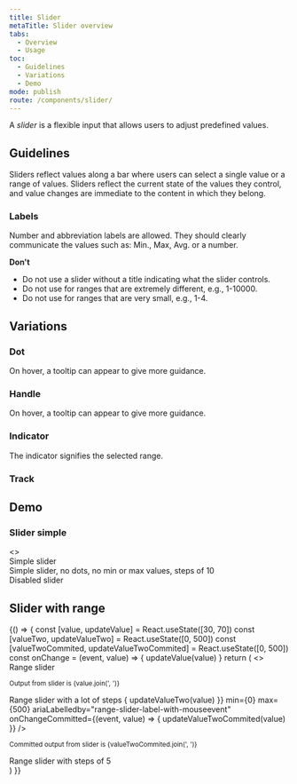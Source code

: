 ```yaml
---
title: Slider
metaTitle: Slider overview
tabs:
  - Overview
  - Usage
toc:
  - Guidelines
  - Variations
  - Demo
mode: publish
route: /components/slider/
---
```



A _slider_ is a flexible input that allows users to adjust predefined values.

<!--One to two sentences as an introduction to the component-->

## Guidelines

<!--List how to use it, sizes, widths, grid interactions, color allowances -->

Sliders reflect values along a bar where users can select a single value or a range of values. Sliders reflect the current state of the values they control, and value changes are immediate to the content in which they belong.

### Labels

Number and abbreviation labels are allowed. They should clearly communicate the values such as: Min., Max, Avg. or a number.

**Don't**

<!--Bullet point list if needed -->

- Do not use a slider without a title indicating what the slider controls.
- Do not use for ranges that are extremely different, e.g., 1-10000.
- Do not use for ranges that are very small, e.g., 1-4.

## Variations

<!--One ### heading per frame in Figma, explaining each component in that frame. One 'content' section per variation if needed -->

### Dot

On hover, a tooltip can appear to give more guidance.

<FigmaImage
  url="https://www.figma.com/file/0bGXR2sCwMVSDNyyzu5BXrO5/Desktop-UI?node-id=2544%3A419"
  alt="Figma design of slider dot"
/>

### Handle

On hover, a tooltip can appear to give more guidance.

<FigmaImage
  url="https://www.figma.com/file/0bGXR2sCwMVSDNyyzu5BXrO5/Desktop-UI?node-id=2544%3A418"
  alt="Figma design of slider handle"
/>

### Indicator

The indicator signifies the selected range.

<FigmaImage
  url="https://www.figma.com/file/0bGXR2sCwMVSDNyyzu5BXrO5/Desktop-UI?node-id=2544%3A417"
  alt="Figma design of slider indicator"
/>

### Track

<FigmaImage
  url="https://www.figma.com/file/0bGXR2sCwMVSDNyyzu5BXrO5/Desktop-UI?node-id=2544%3A416"
  alt="Figma design of slider track"
/>

## Demo

### Slider simple

<Playground>
  <>
    <div>
      <span id="simple-slider">Simple slider</span>
      <Slider value={4} min={0} max={10} ariaLabelledby="simple-slider" />
    </div>
    <div style={{ marginTop: '2rem' }}>
      <span id="even-simpler-slider">
        Simple slider, no dots, no min or max values, steps of 10
      </span>
      <Slider
        ariaLabelledby="even-simpler-slider"
        value={50}
        min={0}
        max={100}
        step={10}
        minMaxDots={false}
        minMaxValues={false}
      />
    </div>
    <div style={{ marginTop: '2rem' }}>
      <label id="disabled-slider">Disabled slider</label>
      <Slider value={50} disabled={true} ariaLabelledby="disabled-slider" />
    </div>
  </>
</Playground>

## Slider with range

<Playground>
  {() => {
    const [value, updateValue] = React.useState([30, 70])
    const [valueTwo, updateValueTwo] = React.useState([0, 500])
    const [valueTwoCommited, updateValueTwoCommited] = React.useState([0, 500])
    const onChange = (event, value) => {
      updateValue(value)
    }
    return (
      <>
        <div>
          <span id="range-slider-label">Range slider</span>
          <Slider
            value={value}
            onChange={onChange}
            ariaLabelledby="range-slider-label"
          />
          <p style={{ marginTop: '1.5rem' }}>
            <small>Output from slider is {value.join(', ')}</small>
          </p>
        </div>
        <div style={{ marginTop: '2rem' }}>
          <span id="range-slider-label-with-mouseevent">
            Range slider with a lot of steps
          </span>
          <Slider
            value={valueTwo}
            onChange={(event, value) => {
              updateValueTwo(value)
            }}
            min={0}
            max={500}
            ariaLabelledby="range-slider-label-with-mouseevent"
            onChangeCommitted={(event, value) => {
              updateValueTwoCommited(value)
            }}
          />
          <p style={{ marginTop: '1.5rem' }}>
            <small>
              Committed output from slider is {valueTwoCommited.join(', ')}
            </small>
          </p>
        </div>
        <div style={{ marginTop: '2rem' }}>
          <span id="large-step-range-slider">Range slider with steps of 5</span>
          <Slider
            ariaLabelledby="large-step-range-slider"
            step={5}
            min={30}
            minMaxDots={false}
            value={[40, 60]}
          />
        </div>
      </>
    )
  }}
</Playground>
